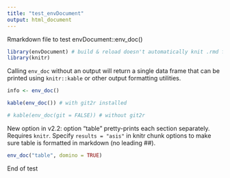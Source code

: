 ```yaml
---
title: "test_envDocument"
output: html_document
---
```


Rmarkdown file to test envDocument::env_doc()

```r
library(envDocument) # build & reload doesn't automatically knit .rmd files
library(knitr)

```

Calling `env_doc` without an output will return a single data frame that can be printed using `knitr::kable` or other output formatting utilities.  

```r
info <- env_doc()

kable(env_doc()) # with git2r installed

# kable(env_doc(git = FALSE)) # without git2r
```

New option in v2.2: option "table" pretty-prints each section separately.
Requires `knitr`.  Specify `results = "asis"` in knitr chunk options to make sure
table is formatted in markdown (no leading ##).

```r
env_doc("table", domino = TRUE)

```

End of test